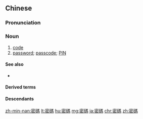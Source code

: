 {{also|密码}}
==Chinese==
{{zh-forms|s=密码|lit=secret code}}
{{wikipedia|lang=zh}}

===Pronunciation===
{{zh-pron
|m=mìmǎ
|c=mat6 maa5
|mn=xm,qz,tw:bi̍t-bé/xm:bi̍t-má/zz:bi̍t-bée
|cat=n
}}

===Noun===
{{zh-noun}}

# [[code]]
# [[password]]; [[passcode]]; [[PIN]]

====See also====
* {{zh-l|口令}}

====Derived terms====
{{zh-der|密碼鎖}}

====Descendants====
{{CJKV||||mật mã}}

[[zh-min-nan:密碼]]
[[lt:密碼]]
[[hu:密碼]]
[[mg:密碼]]
[[ja:密碼]]
[[chr:密碼]]
[[zh:密碼]]